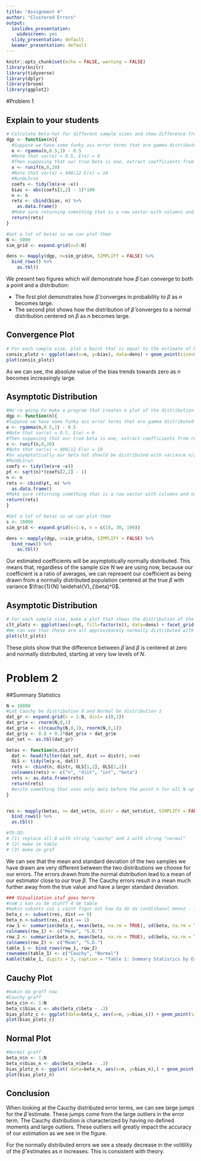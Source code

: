 ---
title: "Assignment 4"
author: "Clustered Errors"
output:
  ioslides_presentation: 
    widescreen: yes
  slidy_presentation: default
  beamer_presentation: default
---

```{r setup, include=FALSE}
knitr::opts_chunk$set(echo = FALSE, warning = FALSE)
library(knitr)
library(tidyverse)
library(dplyr)
library(broom)
library(ggplot2)
```

#Problem 1

## Explain to your students
```{r consistency}
# Calculate beta-hat for different sample sizes and show difference from true beta goes to zero as n becomes larger
dgp <- function(n){
  #Suppose we have some funky ass error terms that are gamma distributed with  k = 0.5 and theta = 1.
  e <- rgamma(n,0.5,1) - 0.5
  #Note that var(e) = 0.5, E(e) = 0
  #Then supposing that our true beta is one, extract coefficients from regression of y= x+e where x is uniformly distributed between 0 and 20
  x <- runif(n,0,20)
  #Note that var(x) = 400/12 E(x) = 10
  #RunOLSrun
  coefs <- tidy(lm(x+e ~x))
  bias <- abs(coefs[2,2] - 1)*100
  n <- n
  rets <- cbind(bias, n) %>%
    as.data.frame()
  #Make sure returning something that is a row vector with columns and names
  return(rets)
}

#Get a lot of betas so we can plot them 
N <- 5000
sim_grid <- expand.grid(n=5:N)

dens <- mapply(dgp, n=sim_grid$n, SIMPLIFY = FALSE) %>%
  bind_rows() %>%
    as.tbl()

```
We present two figures which will demonstrate how $\hat{\beta}$ can converge to both a point and a distribution:

- The first plot demonstrates how $\hat{\beta}$ converges in probability to $\beta$ as $n$ becomes large.
- The second plot shows how the distribution of $\hat{\beta}$ converges to a normal distribution centered on $\beta$ as $n$ becomes large.

## Convergence Plot
```{r consistent_plotz}
# For each sample size, plot a boint that is equal to the estimate of beta minus the true value (which is 1). This difference will approach zero as n becomes very large. This shows that beta hat is consistent.
consis_plotz <- ggplot(aes(x=n, y=bias), data=dens) + geom_point(size=0.2, shape = 1) + geom_smooth(method=lm, se=FALSE, color = "red")
plot(consis_plotz)

```

As we can see, the absolute value of the bias trends towards zero as $n$ becomes increasingly large.

## Asymptotic Distribution
```{r clt_sim}
#We're going to make a program that creates a plot of the distribution of the betas from OLS for sample sizes ranging from 10 to 100
dgp <- function(n){
#Suppose we have some funky ass error terms that are gamma distributed with  k = 0.5 and theta = 1.
e <- rgamma(n,0.5,1) - 0.5
#Note that var(e) = 0.5, E(e) = 0
#Then supposing that our true beta is one, extract coefficients from regression of y= x+e where x is uniformly distributed between 0 and 20
x <- runif(n,0,20)
#Note that var(x) = 400/12 E(x) = 10
#So asymptotically our beta hat should be distributed with variance n/2
#RunOLSrun
coefs <- tidy(lm(x+e ~x))
pt <- sqrt(n)*(coefs[2,2] - 1)
n <- n
rets <- cbind(pt, n) %>%
  as.data.frame()
#Make sure returning something that is a row vector with columns and names
return(rets)
}

#Get a lot of betas so we can plot them 
s <- 10000
sim_grid <- expand.grid(s=1:s, n = c(10, 30, 100))

dens <- mapply(dgp, n=sim_grid$n, SIMPLIFY = FALSE) %>%
  bind_rows() %>%
    as.tbl()

```


Our estimated coefficients will be asymptotically normally distributed. This means that, regardless of the sample size $N$ we are using now, because our coefficient is a ratio of averages, we can represent our coefficient as being drawn from a normally distributed population centered at the true $\beta$ with variance $\frac{1}{N} \widehat{V}_{\beta}^0$. 

## Asymptotic Distribution
```{r clt_plotz}
# For each sample size, make a plot that shows the distribution of the normalized differences from the true beta
clt_plotz <- ggplot(aes(x=pt, fill=factor(n)), data=dens) + facet_grid(.~n) + geom_density()
#We can see that these are all approximately normally distributed with mean zero (as expected) and that the change as we increase the sample size comes from increasing the variance of the distribution, which is n/2 in our example.
plot(clt_plotz)
```

These plots show that the difference between $\hat{\beta}$ and $\beta$ is centered at zero and normally distributed, starting at very low levels of $N$. 

# Problem 2

##Summary Statistics
```{r data}
N = 10000
#Let Cauchy be distribution 0 and Normal be distribution 1
dat_gr <- expand.grid(n = 1:N, dist= c(0,1))
dat_gr$x <- rnorm(N,0,1)
dat_gr$e <- c(rcauchy(N,0,1), rnorm(N,0,1))
dat_gr$y <- 0.8 + 0.3*dat_gr$x + dat_gr$e
dat_set <- as.tbl(dat_gr)

betas <- function(n,distr){
  dat <- head(filter(dat_set, dist == distr), n=n)
  OLS <- tidy(lm(y~x, dat))
  rets <- cbind(n, distr, OLS[1,2], OLS[2,2])
  colnames(rets) <- c("n", "dist", "int", "beta")
  rets <- as.data.frame(rets)
  return(rets)
  #write something that uses only data before the point n for all N up to 10000 - did it
}


res <- mapply(betas, n= dat_set$n, distr = dat_set$dist, SIMPLIFY = FALSE, USE.NAMES = TRUE) %>%
  bind_rows() %>%
  as.tbl()

#TO-DO:
# (1) replace all 0 with string "cauchy" and 1 with string "normal"
# (2) make ze table
# (3) make ze graf
```

We can see that the mean and standard deviation of the two samples we have drawn are very different between the two distributions we choose for our errors. The errors drawn from the normal distribution lead to a mean of our estimator close to our true $\beta$. The Cauchy errors result in a mean much further away from the true value and have a larger standard deviation.
```{r Table}
### Vizualization stuf goes herre
#noW i kan zu de stuhff 4 de table 
#makin subsetz cuz i caint figur out how da do da condishanal meenz - i hate r so much
beta_c <- subset(res, dist == 0) 
beta_n <-subset(res, dist == 1)
row_1 <- summarize(beta_c, mean(beta, na.rm = TRUE), sd(beta, na.rm = TRUE))
colnames(row_1) <- c("Mean", "S.D.")
row_2 <- summarize(beta_n, mean(beta, na.rm = TRUE), sd(beta, na.rm = TRUE))
colnames(row_2) <- c("Mean", "S.D.")
table_1 <- bind_rows(row_1, row_2)
rownames(table_1) <- c("Cauchy", "Normal")
kable(table_1, digits = 3, caption = "Table 1: Summary Statistics by Error Distribution")
```

## Cauchy Plot
```{r Cauchy plot}
#makin da graff now
#Cauchy graff
beta_c$n <- 1:N
beta_c$bias_c <- abs(beta_c$beta - .3)
bias_plotz_c <- ggplot(data=beta_c, aes(x=n, y=bias_c)) + geom_point(size=0.2, shape = 1) + geom_hline(yintercept=mean(beta_c$bias_c, na.rm = TRUE), color= "red")  
plot(bias_plotz_c)
```

## Normal Plot
```{r Normal plot}
#Normal graff
beta_n$n <- 1:N
beta_n$bias_n <- abs(beta_n$beta - .3)
bias_plotz_n <- ggplot( data=beta_n, aes(x=n, y=bias_n),) + geom_point(size=0.2, shape = 1) + geom_hline(yintercept = mean(beta_n$bias_n, na.rm = TRUE), color= "red")
plot(bias_plotz_n)
```

## Conclusion
When looking at the Cauchy distributed error terms, we can see large jumps for the $\hat{\beta}$ estimate. These jumps come from the large outliers in the error term. The Cauchy distribution is characterized by having no defined moments and large outliers. These outliers will greatly impact the accuracy of our estimation as we see in the figure. 

For the normally distributed errors we see a steady decrease in the volitility of the $\hat{\beta}$ estimates as $n$ increases. This is consistent with theory. 
